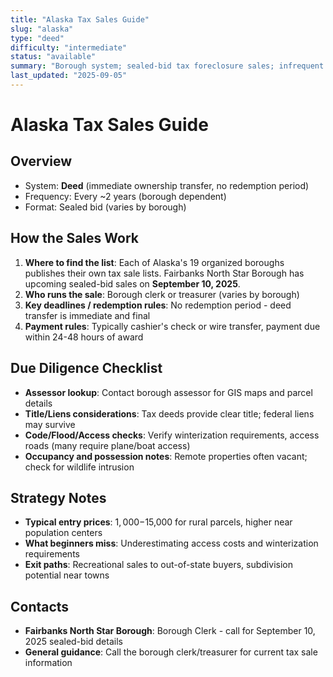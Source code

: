 ```yaml
---
title: "Alaska Tax Sales Guide"
slug: "alaska"
type: "deed"
difficulty: "intermediate"
status: "available"
summary: "Borough system; sealed-bid tax foreclosure sales; infrequent but interesting."
last_updated: "2025-09-05"
---
```


# Alaska Tax Sales Guide

## Overview
- System: **Deed** (immediate ownership transfer, no redemption period)
- Frequency: Every ~2 years (borough dependent)
- Format: Sealed bid (varies by borough)

## How the Sales Work
1) **Where to find the list**: Each of Alaska's 19 organized boroughs publishes their own tax sale lists. Fairbanks North Star Borough has upcoming sealed-bid sales on **September 10, 2025**.
2) **Who runs the sale**: Borough clerk or treasurer (varies by borough)
3) **Key deadlines / redemption rules**: No redemption period - deed transfer is immediate and final
4) **Payment rules**: Typically cashier's check or wire transfer, payment due within 24-48 hours of award

## Due Diligence Checklist
- **Assessor lookup**: Contact borough assessor for GIS maps and parcel details
- **Title/Liens considerations**: Tax deeds provide clear title; federal liens may survive
- **Code/Flood/Access checks**: Verify winterization requirements, access roads (many require plane/boat access)
- **Occupancy and possession notes**: Remote properties often vacant; check for wildlife intrusion

## Strategy Notes
- **Typical entry prices**: $1,000-$15,000 for rural parcels, higher near population centers
- **What beginners miss**: Underestimating access costs and winterization requirements
- **Exit paths**: Recreational sales to out-of-state buyers, subdivision potential near towns

## Contacts
- **Fairbanks North Star Borough**: Borough Clerk - call for September 10, 2025 sealed-bid details
- **General guidance**: Call the borough clerk/treasurer for current tax sale information